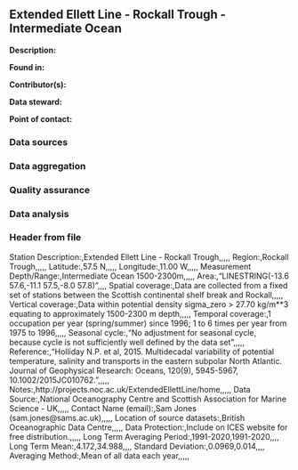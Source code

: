 ## Extended Ellett Line - Rockall Trough - Intermediate Ocean

**Description:** 


**Found in:**

**Contributor(s):**

**Data steward:**

**Point of contact:**

### Data sources

### Data aggregation

### Quality assurance

### Data analysis

### Header from file
Station Description:,Extended Ellett Line - Rockall Trough,,,,,
Region:,Rockall Trough,,,,,
Latitude:,57.5 N,,,,,
Longitude:,11.00 W,,,,,
Measurement Depth/Range:,Intermediate Ocean 1500-2300m,,,,,
Area:,"LINESTRING(-13.6 57.6,-11.1 57.5,-8.0 57.8)",,,,
Spatial coverage:,Data are collected from a fixed set of stations between the Scottish continental shelf break and Rockall,,,,,
Vertical coverage:,Data within potential density sigma_zero > 27.70 kg/m**3 equating to approximately 1500-2300 m depth,,,,,
Temporal coverage:,1 occupation per year (spring/summer) since 1996; 1 to 6 times per year from 1975 to 1996,,,,,
Seasonal cycle:,"No adjustment for seasonal cycle, because cycle is not sufficiently well defined by the data set",,,,,
Reference:,"Holliday N.P. et al, 2015. Multidecadal variability of potential temperature, salinity and transports in the eastern subpolar North Atlantic. Journal of Geophysical Research: Oceans, 120(9), 5945-5967, 10.1002/2015JC010762.",,,,,
Notes:,http://projects.noc.ac.uk/ExtendedEllettLine/home,,,,,
Data Source:,National Oceanography Centre and Scottish Association for Marine Science - UK,,,,,
Contact Name (email):,Sam Jones (sam.jones@sams.ac.uk),,,,,
Location of source datasets:,British Oceanographic Data Centre,,,,,
Data Protection:,Include on ICES website for free distribution.,,,,,
Long Term Averaging Period:,1991-2020,1991-2020,,,,
Long Term Mean:,4.172,34.988,,,,
Standard Deviation:,0.0969,0.014,,,,
Averaging Method:,Mean of all data each year,,,,,
